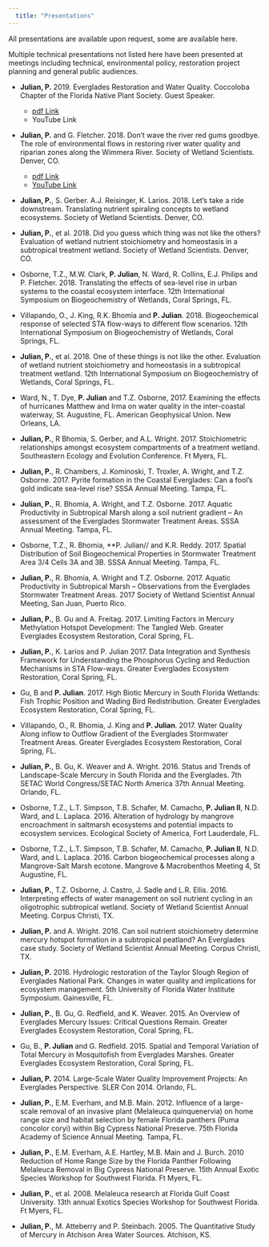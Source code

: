 ```yaml
---
  title: "Presentations"
---
```


All presentations are available upon request, some are available here. 

Multiple technical presentations not listed here have been presented at meetings including technical, environmental policy, restoration project planning and general public audiences.

- **Julian, P.** 2019. Everglades Restoration and Water Quality. Coccoloba Chapter of the Florida Native Plant Society. Guest Speaker.  
  - [pdf Link](SwampThingPaul.github.io/files/pres/20190321_Everglades.pdf){target="_blank"}
  - YouTube Link

- **Julian, P.** and G. Fletcher. 2018. Don't wave the river red gums goodbye. The role of environmental flows in restoring river water quality and riparian zones along the Wimmera River. Society of Wetland Scientists. Denver, CO.
  -  [pdf Link](SwampThingPaul.github.io/files/pres/Julian_Fletcher_Wimmera_EFlows_postSWS.pdf){target="_blank"}
  -  [YouTube Link](https://youtu.be/k5w1YYx5r7o){target="_blank"}

- **Julian, P.**, S. Gerber. A.J. Reisinger, K. Larios. 2018. Let’s take a ride downstream. Translating nutrient spiraling concepts to wetland ecosystems. Society of Wetland Scientists. Denver, CO.

- **Julian, P.**, et al. 2018. Did you guess which thing was not like the others? Evaluation of wetland nutrient stoichiometry and homeostasis in a subtropical treatment wetland. Society of Wetland Scientists. Denver, CO.

- Osborne, T.Z., M.W. Clark, **P. Julian**, N. Ward, R. Collins, E.J. Philips and P. Fletcher. 2018. Translating the effects of sea-level rise in urban systems to the coastal ecosystem interface.  12th International Symposium on Biogeochemistry of Wetlands, Coral Springs, FL.

- Villapando, O., J. King, R.K. Bhomia and **P. Julian**. 2018. Biogeochemical response of selected STA flow-ways to different flow scenarios. 12th International Symposium on Biogeochemistry of Wetlands, Coral Springs, FL.

- **Julian, P.**, et al. 2018. One of these things is not like the other. Evaluation of wetland nutrient stoichiometry and homeostasis in a subtropical treatment wetland. 12th International Symposium on Biogeochemistry of Wetlands, Coral Springs, FL.

-	Ward, N., T. Dye, **P. Julian** and T.Z. Osborne, 2017. Examining the effects of hurricanes Matthew and Irma on water quality in the inter-coastal waterway, St. Augustine, FL. American Geophysical Union. New Orleans, LA. 

- **Julian, P.**, R Bhomia, S. Gerber, and A.L. Wright. 2017. Stoichiometric relationships amongst ecosystem compartments of a treatment wetland. Southeastern Ecology and Evolution Conference. Ft Myers, FL. 

- **Julian, P.**, R. Chambers, J. Kominoski, T. Troxler, A. Wright, and T.Z. Osborne. 2017. Pyrite formation in the Coastal Everglades:  Can a fool’s gold indicate sea-level rise? SSSA Annual Meeting. Tampa, FL. 

- **Julian, P.**, R. Bhomia, A. Wright, and T.Z. Osborne. 2017. Aquatic Productivity in Subtropical Marsh along a soil nutrient gradient – An assessment of the Everglades Stormwater Treatment Areas. SSSA Annual Meeting. Tampa, FL.

-	Osborne, T.Z., R. Bhomia, **P. Julian// and K.R. Reddy. 2017. Spatial Distribution of Soil Biogeochemical Properties in Stormwater Treatment Area 3/4 Cells 3A and 3B. SSSA Annual Meeting. Tampa, FL.

- **Julian, P.**, R. Bhomia, A. Wright and T.Z. Osborne. 2017. Aquatic Productivity in Subtropical Marsh – Observations from the Everglades Stormwater Treatment Areas. 2017 Society of Wetland Scientist Annual Meeting, San Juan, Puerto Rico.

- **Julian, P.**, B. Gu and A. Freitag. 2017. Limiting Factors in Mercury Methylation Hotspot Development: The Tangled Web. Greater Everglades Ecosystem Restoration, Coral Spring, FL.

- **Julian, P.**, K. Larios and P. Julian 2017. Data Integration and Synthesis Framework for Understanding the Phosphorus Cycling and Reduction Mechanisms in STA Flow-ways. Greater Everglades Ecosystem Restoration, Coral Spring, FL.

-	Gu, B and **P. Julian**. 2017. High Biotic Mercury in South Florida Wetlands: Fish Trophic Position and Wading Bird Redistribution. Greater Everglades Ecosystem Restoration, Coral Spring, FL.

-	Villapando, O., R. Bhomia, J. King and **P. Julian**. 2017. Water Quality Along inflow to Outflow Gradient of the Everglades Stormwater Treatment Areas. Greater Everglades Ecosystem Restoration, Coral Spring, FL.

-	**Julian, P.**, B. Gu, K. Weaver and A. Wright. 2016. Status and Trends of Landscape-Scale Mercury in South Florida and the Everglades. 7th SETAC World Congress/SETAC North America 37th   Annual Meeting. Orlando, FL.

-	Osborne, T.Z., L.T. Simpson, T.B. Schafer, M. Camacho, **P. Julian II**, N.D. Ward, and L. Laplaca. 2016. Alteration of hydrology by mangrove encroachment in saltmarsh ecosystems and potential impacts to ecosystem services. Ecological Society of America, Fort Lauderdale, FL.

-	Osborne, T.Z., L.T. Simpson, T.B. Schafer, M. Camacho, **P. Julian II**, N.D. Ward, and L. Laplaca. 2016. Carbon biogeochemical processes along a Mangrove-Salt Marsh ecotone. Mangrove & Macrobenthos Meeting 4, St Augustine, FL. 

-	**Julian, P.**, T.Z. Osborne, J. Castro, J. Sadle and L.R. Ellis. 2016. Interpreting effects of water management on soil nutrient cycling in an oligotrophic subtropical wetland. Society of Wetland Scientist Annual Meeting. Corpus Christi, TX.

- **Julian, P.** and A. Wright. 2016. Can soil nutrient stoichiometry determine mercury hotspot formation in a subtropical peatland? An Everglades case study. Society of Wetland Scientist Annual Meeting. Corpus Christi, TX.

- **Julian, P.** 2016. Hydrologic restoration of the Taylor Slough Region of Everglades National Park. Changes in water quality and implications for ecosystem management. 5th University of Florida Water Institute Symposium. Gainesville, FL.

- **Julian, P.**, B. Gu, G. Redfield, and K. Weaver. 2015. An Overview of Everglades Mercury Issues: Critical Questions Remain. Greater Everglades Ecosystem Restoration, Coral Spring, FL.

-	Gu, B., **P. Julian** and G. Redfield. 2015. Spatial and Temporal Variation of Total Mercury in Mosquitofish from Everglades Marshes. Greater Everglades Ecosystem Restoration, Coral Spring, FL.

- **Julian, P.** 2014. Large-Scale Water Quality Improvement Projects: An Everglades Perspective. SLER Con 2014. Orlando, FL.

- **Julian, P.**, E.M. Everham, and M.B. Main. 2012. Influence of a large-scale removal of an invasive plant (Melaleuca quinquenervia) on home range size and habitat selection by female Florida panthers (Puma concolor coryi) within Big Cypress National Preserve. 75th Florida Academy of Science Annual Meeting. Tampa, FL.

- **Julian, P.**, E.M. Everham, A.E. Hartley, M.B. Main and J. Burch. 2010 Reduction of Home Range Size by the Florida Panther Following Melaleuca Removal in Big Cypress National Preserve. 15th Annual Exotic Species Workshop for Southwest Florida. Ft Myers, FL.

- **Julian, P.**, et al. 2008. Melaleuca research at Florida Gulf Coast University. 13th annual Exotics Species Workshop for Southwest Florida. Ft Myers, FL.

- **Julian, P.**, M. Atteberry and P. Steinbach. 2005.  The Quantitative Study of Mercury in Atchison Area Water Sources. Atchison, KS. 

